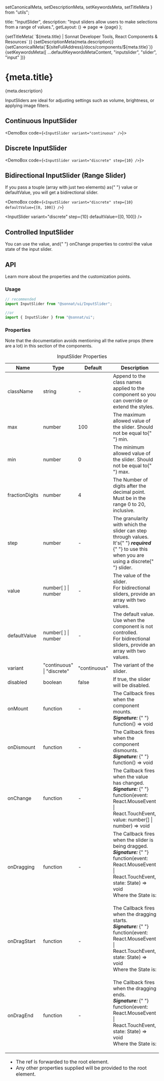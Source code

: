   setCanonicalMeta,
  setDescriptionMeta,
  setKeywordsMeta,
  setTitleMeta
} from "utils";

  title: "InputSlider",
  description:
    "Input sliders allow users to make selections from a range of values.",
  getLayout: () => page => <WithSidebar>{page}</WithSidebar>
};

<Head>
  {setTitleMeta(
    `${meta.title} | Sonnat Developer Tools, React Components & Resources`
  )}
  {setDescriptionMeta(meta.description)}
  {setCanonicalMeta(`${siteFullAddress}/docs/components/${meta.title}`)}
  {setKeywordsMeta([
    ...defaultKeywordsMetaContent,
    "inputslider",
    "slider",
    "input"
  ])}
</Head>

<h1>
  <span>{meta.title}</span>
  <AnchorButton anchorId="overview" />
  <PageEditButton href={`pages/docs/components/${meta.title}.mdx`} />
</h1>

<p>{meta.description}</p>

<p>
  InputSliders are ideal for adjusting settings such as volume, brightness, or
  applying image filters.
</p>

<h2>
  <span>Continuous InputSlider</span>
  <AnchorButton anchorId="continuous-inputslider" />
</h2>

<DemoBox code={`<InputSlider variant="continuous" />`}>
  <InputSlider variant="continuous" />
</DemoBox>

<h2>
  <span>Discrete InputSlider</span>
  <AnchorButton anchorId="discrete-inputslider" />
</h2>

<DemoBox code={`<InputSlider variant="discrete" step={10} />`}>
  <InputSlider variant="discrete" step={10} />
</DemoBox>

<h2>
  <span>Bidirectional InputSlider (Range Slider)</span>
  <AnchorButton anchorId="bidirectional-inputslider" />
</h2>

<p>
  If you pass a touple (array with just two elements) as{" "}
  <inlineCode>value</inlineCode> or <inlineCode>defaultValue</inlineCode>, you
  will get a bidirectional slider.
</p>

<DemoBox
  code={`<InputSlider variant="discrete" step={10} defaultValue={[0, 100]} />`}
>
  <InputSlider variant="discrete" step={10} defaultValue={[0, 100]} />
</DemoBox>

<h2>
  <span>Controlled InputSlider</span>
  <AnchorButton anchorId="controlled-inputslider" />
</h2>

<p>
  You can use the <inlineCode>value</inlineCode>, and{" "}
  <inlineCode>onChange</inlineCode> properties to control the value state of the
  input slider.
</p>

<InputSliderControlledDemo />

<h2>
  <span>API</span>
  <AnchorButton anchorId="api" />
</h2>

<p>Learn more about the properties and the customization points.</p>

<h3>
  <span>Usage</span>
  <AnchorButton anchorId="usage" />
</h3>

```typescript
// recommended
import InputSlider from "@sonnat/ui/InputSlider";

//or
import { InputSlider } from "@sonnat/ui";
```

<h3>
  <span>Properties</span>
  <AnchorButton anchorId="properties" />
</h3>

<p>
  Note that the documentation avoids mentioning all the native props (there are
  a lot) in this section of the components.
</p>

<table cols={4}>
  <caption>InputSlider Properties</caption>
  <thead>
    <tr>
      <th>Name</th>
      <th>Type</th>
      <th>Default</th>
      <th>Description</th>
    </tr>
  </thead>
  <tbody>
    <tr>
      <td>className</td>
      <td>string</td>
      <td>-</td>
      <td>
        Append to the class names applied to the component so you can override
        or extend the styles.
      </td>
    </tr>
    <tr>
      <td>max</td>
      <td>number</td>
      <td>100</td>
      <td>
        The maximum allowed value of the slider. Should not be equal to{" "}
        <inlineCode>min</inlineCode>.
      </td>
    </tr>
    <tr>
      <td>min</td>
      <td>number</td>
      <td>0</td>
      <td>
        The minimum allowed value of the slider. Should not be equal to{" "}
        <inlineCode>max</inlineCode>.
      </td>
    </tr>
    <tr>
      <td>fractionDigits</td>
      <td>number</td>
      <td>4</td>
      <td>
        The Number of digits after the decimal point. Must be in the range 0 to
        20, inclusive.
      </td>
    </tr>
    <tr>
      <td>step</td>
      <td>number</td>
      <td>-</td>
      <td>
        The granularity with which the slider can step through values.
        <br />
        It's{" "}
        <em>
          <strong>required</strong>
        </em>{" "}
        to use this when you are using a <inlineCode>discrete</inlineCode>{" "}
        slider.
      </td>
    </tr>
    <tr>
      <td>value</td>
      <td>number[ ] | number</td>
      <td>-</td>
      <td>
        The value of the slider.
        <br />
        For <inlineCode>bidirectional</inlineCode> sliders, provide an array
        with two values.
      </td>
    </tr>
    <tr>
      <td>defaultValue</td>
      <td>number[ ] | number</td>
      <td>-</td>
      <td>
        The default value. Use when the component is not controlled.
        <br />
        For <inlineCode>bidirectional</inlineCode> sliders, provide an array
        with two values.
      </td>
    </tr>
    <tr>
      <td>variant</td>
      <td>
        "continuous"
        <br />| "discrete"
      </td>
      <td>"continuous"</td>
      <td>The variant of the slider.</td>
    </tr>
    <tr>
      <td>disabled</td>
      <td>boolean</td>
      <td>false</td>
      <td>
        If <inlineCode>true</inlineCode>, the slider will be disabled.
      </td>
    </tr>
    <tr>
      <td>onMount</td>
      <td>function</td>
      <td>-</td>
      <td>
        The Callback fires when the component mounts.
        <br />
        <em>
          <strong>Signature:</strong>
        </em>{" "}
        <inlineCode>function() => void</inlineCode>
      </td>
    </tr>
    <tr>
      <td>onDismount</td>
      <td>function</td>
      <td>-</td>
      <td>
        The Callback fires when the component dismounts.
        <br />
        <em>
          <strong>Signature:</strong>
        </em>{" "}
        <inlineCode>function() => void</inlineCode>
      </td>
    </tr>
    <tr>
      <td>onChange</td>
      <td>function</td>
      <td>-</td>
      <td>
        The Callback fires when the value has changed.
        <br />
        <em>
          <strong>Signature:</strong>
        </em>{" "}
        <inlineCode>
          function(event: React.MouseEvent | React.TouchEvent, value: number[] |
          number) => void
        </inlineCode>
      </td>
    </tr>
    <tr>
      <td>onDragging</td>
      <td>function</td>
      <td>-</td>
      <td>
        The Callback fires when the slider is being dragged.
        <br />
        <em>
          <strong>Signature:</strong>
        </em>{" "}
        <inlineCode>
          function(event: React.MouseEvent | React.TouchEvent, state: State) =>
          void
        </inlineCode>
        <br />
        Where the <inlineCode>State</inlineCode> is:
        <Code
          codeBlock
          children={`interface HandleState {
  active: boolean;
  currentX: number;
  initialX: number;
  offsetX: number;
  zIndex: number;
};\n
interface State {
  sup: HandleState & { right: number };
  inf: HandleState & { left: number };
  track: { right: number; left: number };
};`}
        />
      </td>
    </tr>
    <tr>
      <td>onDragStart</td>
      <td>function</td>
      <td>-</td>
      <td>
        The Callback fires when the dragging starts.
        <br />
        <em>
          <strong>Signature:</strong>
        </em>{" "}
        <inlineCode>
          function(event: React.MouseEvent | React.TouchEvent, state: State) =>
          void
        </inlineCode>
        <br />
        Where the <inlineCode>State</inlineCode> is:
        <Code
          codeBlock
          children={`interface HandleState {
  active: boolean;
  currentX: number;
  initialX: number;
  offsetX: number;
  zIndex: number;
};\n
interface State {
  sup: HandleState & { right: number };
  inf: HandleState & { left: number };
  track: { right: number; left: number };
};`}
        />
      </td>
    </tr>
    <tr>
      <td>onDragEnd</td>
      <td>function</td>
      <td>-</td>
      <td>
        The Callback fires when the dragging ends.
        <br />
        <em>
          <strong>Signature:</strong>
        </em>{" "}
        <inlineCode>
          function(event: React.MouseEvent | React.TouchEvent, state: State) =>
          void
        </inlineCode>
        <br />
        Where the <inlineCode>State</inlineCode> is:
        <Code
          codeBlock
          children={`interface HandleState {
  active: boolean;
  currentX: number;
  initialX: number;
  offsetX: number;
  zIndex: number;
};\n
interface State {
  sup: HandleState & { right: number };
  inf: HandleState & { left: number };
  track: { right: number; left: number };
};`}
        />
      </td>
    </tr>
  </tbody>
  <tfoot>
    <tr>
      <td colSpan="4">
        <ul>
          <li>
            The <inlineCode>ref</inlineCode> is forwarded to the root element.
          </li>
          <li>
            Any other properties supplied will be provided to the root element.
          </li>
        </ul>
      </td>
    </tr>
  </tfoot>
</table>
